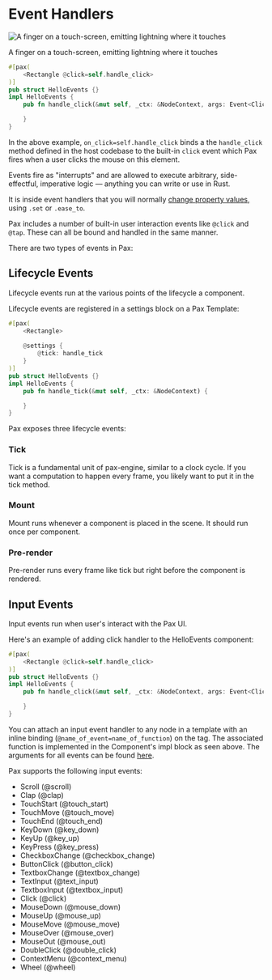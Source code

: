 # Event Handlers

<div style={{ textAlign: 'center', fontStyle: 'italic', fontWeight: 100 }}>
  <img 
    style={{ 
      display: 'block',
      width: '400px', 
      border: '10px solid rgb(242,242,207)',
      margin: '0 auto'
    }} 
    src="/images/DALL·E finger on a touch-screen emitting lightning where it touches.png" 
    alt="A finger on a touch-screen, emitting lightning where it touches"
  />
  <p>A finger on a touch-screen, emitting lightning where it touches</p>
</div>

[//]: # (8131d6966a7f9a63c435deaf5b79b664:start)

```rust
#[pax(
    <Rectangle @click=self.handle_click>
)]
pub struct HelloEvents {}
impl HelloEvents {
    pub fn handle_click(&mut self, _ctx: &NodeContext, args: Event<Click>) {

    }
}
```

In the above example, `on_click=self.handle_click` binds a the `handle_click` method defined in the host codebase to the built-in `click` event which Pax fires when a user clicks the mouse on this element.

Events fire as "interrupts" and are allowed to execute arbitrary, side-effectful, imperative logic — anything you can write or use in Rust.

It is inside event handlers that you will normally [change property values](./start-key-concepts-properties-settings.md#settings-at-runtime), using `.set` or `.ease_to`.

Pax includes a number of built-in user interaction events like `@click` and `@tap`.  These can all be bound and handled in the same manner.

There are two types of events in Pax:

## Lifecycle Events

Lifecycle events run at the various points of the lifecycle a component. 

Lifecycle events are registered in a settings block on a Pax Template:

```rust
#[pax(
    <Rectangle>
    
    @settings {
        @tick: handle_tick
    }
)]
pub struct HelloEvents {}
impl HelloEvents {
    pub fn handle_tick(&mut self, _ctx: &NodeContext) {

    }
}

```

Pax exposes three lifecycle events:

### Tick

Tick is a fundamental unit of pax-engine, similar to a clock cycle. If you want a computation to happen every frame, you likely want to put it in the tick method. 

### Mount

Mount runs whenever a component is placed in the scene. It should run once per component. 

### Pre-render

Pre-render runs every frame like tick but right before the component is rendered. 


## Input Events

Input events run when user's interact with the Pax UI.

Here's an example of adding click handler to the HelloEvents component: 

```rust
#[pax(
    <Rectangle @click=self.handle_click>
)]
pub struct HelloEvents {}
impl HelloEvents {
    pub fn handle_click(&mut self, _ctx: &NodeContext, args: Event<Click>) {

    }
}
```

You can attach an input event handler to any node in a template with an inline binding (`@name_of_event=name_of_function`) on the tag. The associated function is implemented in the Component's impl block as seen above. The arguments for all events can be found [here](https://github.com/paxengine/pax/blob/51ed9d6be8e497f6e6eb54e93c9f0c983b283924/pax-runtime-api/src/lib.rs#L86). 

Pax supports the following input events:
- Scroll (@scroll)
- Clap (@clap)
- TouchStart (@touch_start)
- TouchMove (@touch_move)
- TouchEnd (@touch_end)
- KeyDown (@key_down)
- KeyUp (@key_up)
- KeyPress (@key_press)
- CheckboxChange (@checkbox_change)
- ButtonClick (@button_click)
- TextboxChange (@textbox_change)
- TextInput (@text_input)
- TextboxInput (@textbox_input)
- Click (@click)
- MouseDown (@mouse_down)
- MouseUp (@mouse_up)
- MouseMove (@mouse_move)
- MouseOver (@mouse_over)
- MouseOut (@mouse_out)
- DoubleClick (@double_click)
- ContextMenu (@context_menu)
- Wheel (@wheel)

[//]: # (8131d6966a7f9a63c435deaf5b79b664:stop)
